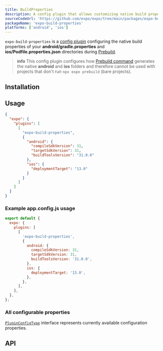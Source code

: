 ```yaml
---
title: BuildProperties
description: A config plugin that allows customizing native build properties during prebuild.
sourceCodeUrl: 'https://github.com/expo/expo/tree/main/packages/expo-build-properties'
packageName: 'expo-build-properties'
platforms: ['android', 'ios']
---
```



`expo-build-properties` is a [config plugin](/config-plugins/introduction/) configuring the native build properties
of your **android/gradle.properties** and **ios/Podfile.properties.json** directories during [Prebuild](/workflow/prebuild).

> **info** This config plugin configures how [Prebuild command](/workflow/prebuild) generates the native **android** and **ios** folders
> and therefore cannot be used with projects that don't run `npx expo prebuild` (bare projects).

## Installation

<APIInstallSection hideBareInstructions={true} />

## Usage

<ConfigPluginExample>

```json app.json|collapseHeight=450
{
  "expo": {
    "plugins": [
      [
        "expo-build-properties",
        {
          "android": {
            "compileSdkVersion": 31,
            "targetSdkVersion": 31,
            "buildToolsVersion": "31.0.0"
          },
          "ios": {
            "deploymentTarget": "13.0"
          }
        }
      ]
    ]
  }
}
```

</ConfigPluginExample>

### Example app.config.js usage

```js app.config.js|collapseHeight=450
export default {
  expo: {
    plugins: [
      [
        'expo-build-properties',
        {
          android: {
            compileSdkVersion: 31,
            targetSdkVersion: 31,
            buildToolsVersion: '31.0.0',
          },
          ios: {
            deploymentTarget: '13.0',
          },
        },
      ],
    ],
  },
};
```

### All configurable properties

[`PluginConfigType`](#pluginconfigtype) interface represents currently available configuration properties.

## API

<APISection packageName="expo-build-properties" apiName="BuildProperties" />
